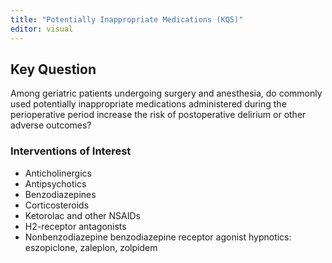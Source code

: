 ```yaml
---
title: "Potentially Inappropriate Medications (KQ5)"
editor: visual
---
```


## Key Question

Among geriatric patients undergoing surgery and anesthesia, do commonly used potentially inappropriate medications administered during the perioperative period increase the risk of postoperative delirium or other adverse outcomes?

### Interventions of Interest

-   Anticholinergics <br/>
-   Antipsychotics
-   Benzodiazepines
-   Corticosteroids
-   Ketorolac and other NSAIDs
-   H2-receptor antagonists
-   Nonbenzodiazepine benzodiazepine receptor agonist hypnotics: eszopiclone, zaleplon, zolpidem


